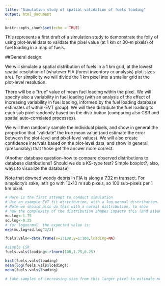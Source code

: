 ```yaml
---
title: "Simulation study of spatial validation of fuels loading"
output: html_document
---
```


```r
knitr::opts_chunk$set(echo = TRUE)
```

This represents a first draft of a simulation study to demonstrate the folly of using plot-level data to validate the pixel value (at 1 km or 30-m pixels) of fuel loading in a map of fuels.

##General design:

We will simulate a spatial distribution of fuels in a 1 km grid, at the lowest spatial resolution of (whatever FIA (forest inventory or analysis) plot-sizes are). For simplicity we will divide the 1 km pixel into a smaller grid at the plot-level resolution.

There will be a "true" value of mean fuel loading within the pixel. We will specify also a variability in fuel loading (with an analysis of the effect of increasing variability in fuel loading, informed by the fuel loading database estimates of within-EVT group). We will then distribute the fuel loading to each sub pixel randomly based on the distribution (comparing also CSR and spatial auto-correlated processes). 

We will then randomly sample the individual pixels, and show in general the proportion that "validate" the true mean value (and estimate the  error between the plot-level and pixel-level values). We will also create confidence intervals based on the plot-level data, and show in general (presumably) that those get the answer more correct.


(Another database question--how to compare observed distributions to database distributions? Should we do a KS-type test? Simple boxplot?, also, ways to visualize the database)

Note that downed woody debris in FIA is along a 7.32 m transect. For simplicity's sake, let's go with 10x10 m sub pixels, so 100 sub-pixels per 1 km pixel.

```r
# Here is the first attempt to conduct simulation
# Use an example EVT fit distribution, with a log-normal distribution.
# Note we should also do this with a normal distribution, to show
# how the complexity of the distribution shapes impacts this (and assumptions therein)
mu.log<-1.75
sd.log<-0.25
# for lognormal, the expected value is: 
exp(mu.log+sd.log^2/2)

fuels.vals<-data.frame(x=1:100,y=1:100,loading=NA)

#simple CSR
fuels.vals$loading<-rlnorm(100,1.75,0.25)

hist(fuels.vals$loading)
mean(log(fuels.vals$loading))
mean(fuels.vals$loading)

# take samples of increasing size from this larger pixel to estimate mean loading across entire pixel. Calculate estimation error

```




